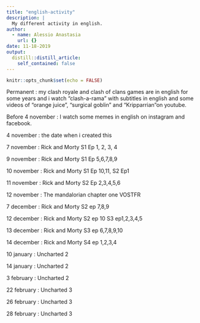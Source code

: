 ```yaml
---
title: "english-activity"
description: |
  My different activity in english.
author:
  - name: Alessio Anastasia
    url: {}
date: 11-18-2019
output:
  distill::distill_article:
    self_contained: false
---
```


```r
knitr::opts_chunk$set(echo = FALSE)
```

Permanent : my clash royale and clash of clans games are in english for some years and i watch "clash-a-rama" with subtitles in english and some videos of "orange juice", "surgical goblin" and "Kripparrian"on youtube.

Before 4 november : I watch some memes in english on instagram and facebook. 

4 november : the date when i created this  

7 november : Rick and Morty S1 Ep 1, 2, 3, 4

9 november : Rick and Morty S1 Ep 5,6,7,8,9

10 november : Rick and Morty S1 Ep 10,11, S2 Ep1

11 november : Rick and Morty S2 Ep 2,3,4,5,6

12 november : The mandalorian chapter one VOSTFR 

7 december : Rick and Morty S2 ep 7,8,9

12 december : Rick and Morty S2 ep 10  S3 ep1,2,3,4,5

13 december : Rick and Morty S3 ep 6,7,8,9,10

14 december : Rick and Morty S4 ep 1,2,3,4 

10 january : Uncharted 2

14 january : Uncharted 2

3 february : Uncharted 2 

22 february : Uncharted 3

26 february : Uncharted 3 

28 february : Uncharted 3
